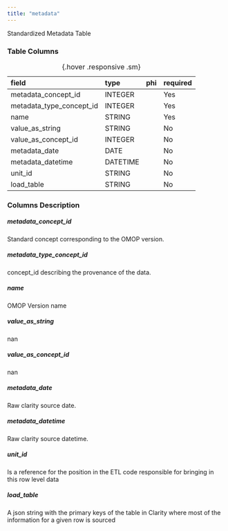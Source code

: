 ```yaml
---
title: "metadata"
---
```


Standardized Metadata Table

### Table Columns

| field                    | type     | phi   | required   |
|:-------------------------|:---------|:------|:-----------|
| metadata_concept_id      | INTEGER  |       | Yes        |
| metadata_type_concept_id | INTEGER  |       | Yes        |
| name                     | STRING   |       | Yes        |
| value_as_string          | STRING   |       | No         |
| value_as_concept_id      | INTEGER  |       | No         |
| metadata_date            | DATE     |       | No         |
| metadata_datetime        | DATETIME |       | No         |
| unit_id                  | STRING   |       | No         |
| load_table               | STRING   |       | No         |

:  {.hover .responsive .sm}

### Columns Description


##### metadata_concept_id

Standard concept corresponding to the OMOP version.

##### metadata_type_concept_id

concept_id describing the provenance of the data.

##### name

OMOP Version name

##### value_as_string

nan

##### value_as_concept_id

nan

##### metadata_date

Raw clarity source date.

##### metadata_datetime

Raw clarity source datetime.

##### unit_id

Is a reference for the position in the ETL code responsible for bringing in this row level data

##### load_table

A json string with the primary keys of the table in Clarity where most of the information for a given row is sourced
